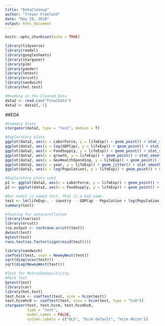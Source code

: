 ```yaml
---
title: "DataCleanup"
author: "Trevor Freeland"
date: "May 29, 2018"
output: html_document
---
```


```r
knitr::opts_chunk$set(echo = TRUE)
```

```r
library(tidyverse)
library(readxl)
library(googlesheets)
library(stargazer)
library(plm)
library(pander)
library(lmtest)
library(orcutt)
library(sandwich)
library(het.test)
```

```r
#Reading in the Cleaned Data
data2 <- read.csv("FinalData")
data2 <- data2[,-1]
```

##EDA

```r
#Summary Stats
stargazer(data2, type = "text", median = T)

#Exploratory plots
ggplot(data2, aes(x = LaborForce, y = lifeExp)) + geom_point() + stat_smooth(method = 'lm')
ggplot(data2, aes(x = log(GDPCap), y = lifeExp)) + geom_point() + stat_smooth(method = 'lm')
ggplot(data2, aes(x = FoodSupply, y = lifeExp)) + geom_point() + stat_smooth(method = 'lm')
ggplot(data2, aes(x = growth, y = lifeExp)) + geom_point() + stat_smooth(method = "lm")
ggplot(data2, aes(x = GovHealthSpending, y = lifeExp)) + geom_point() + stat_smooth(method = 'lm')
ggplot(data2, aes(x = year, y = lifeExp)) + geom_jitter() + stat_smooth(method = 'lm')
ggplot(data2, aes(x = log(Population), y = lifeExp)) + geom_point() + stat_smooth(method = 'lm')

#Exploratory plots used 
p1 <- ggplot(data2, aes(x = LaborForce, y = lifeExp)) + geom_point() + stat_smooth(method = 'lm') + xlab("Age 15+ Labor Force Particiaption Rate (%)") + ylab("Life Expectancy (Years)")
p2 <- ggplot(data2, aes(x = FoodSupply, y = lifeExp)) + geom_point() + stat_smooth(method = 'lm') + xlab("Average Food Available (kilocalories/person/day))") + ylab("Life Expectancy (Years)")
```


```r
#Our model is named test. That is a bad name.
test <- lm(lifeExp~. - country  - GDPCap - Population + log(Population) + log(GDPCap), data=data2)  
summary(test)
```

```r
#Testing for autocorellation
library(tseries)
library(orcutt)
(co.output <- cochrane.orcutt(test))
dwtest(test)
bgtest(test)
runs.test(as.factor(sign(resid(test))))
```

```r
library(sandwich)
coeftest(test, vcov = NeweyWest(test))
sqrt(diag(vcov(test)))
sqrt(diag(NeweyWest(test)))
```


```r
#Test for Hetroskedasciticity
#Park Test
bptest(test)
library(car)
library(het.test)
test.hccm <- coeftest(test, vcov = hccm(test))
test.hccmhc0 <- coeftest(test, vcov = hccm(test, type = "hc0"))
stargazer(test, test.hccm, test.hccmhc0,
          type = "text",
          model.names = FALSE,
          column.labels = c("OLS", "hccm default", "hccm White"))
```